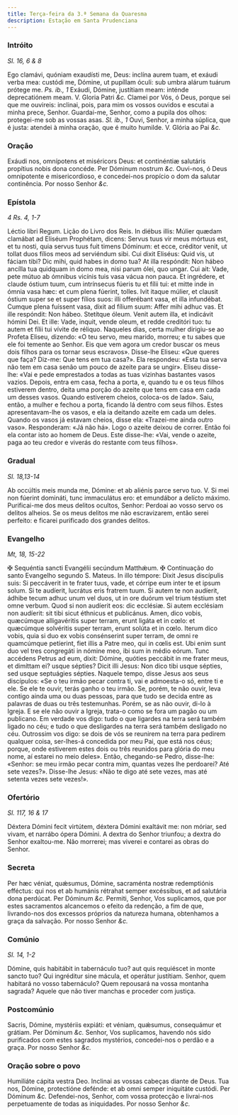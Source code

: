 ```yaml
---
title: Terça-feira da 3.ª Semana da Quaresma
description: Estação em Santa Prudenciana
---
```


### Intróito

_Sl. 16, 6 & 8_

<div class="grid grid-cols-2 gap-5">
  <span class="text-justify">
    Ego clamávi, quóniam exaudísti me, Deus: inclína aurem tuam, et exáudi verba
    mea: custódi me, Dómine, ut pupíllam óculi: sub umbra alárum tuárum prótege
    me. <em>Ps. ib., 1</em> Exáudi, Dómine, justítiam meam: inténde
    deprecatiónem meam. V. Gloria Patri <em>&c.</em>
  </span>
  <span class="text-justify">
    Clamei por Vós, ó Deus, porque sei que me ouvireis: inclinai, pois, para mim
    os vossos ouvidos e escutai a minha prece, Senhor. Guardai-me, Senhor, como
    a pupila dos olhos: protegei-me sob as vossas asas. <em>Sl. ib., 1</em>
    Ouvi, Senhor, a minha súplica, que é justa: atendei à minha oração, que é muito
    humilde. V. Glória ao Pai <em>&c.</em>
  </span>
</div>

### Oração

<div class="grid grid-cols-2 gap-5">
  <span class="text-justify">
    Exáudi nos, omnípotens et miséricors Deus: et continéntiæ salutáris
    propítius nobis dona concéde. Per Dóminum nostrum <em>&c.</em>
  </span>
  <span class="text-justify">
    Ouvi-nos, ó Deus omnipotente e misericordioso, e concedei-nos propício o dom
    da salutar continência. Por nosso Senhor <em>&c.</em>
  </span>
</div>

### Epístola

_4 Rs. 4, 1-7_

<div class="grid grid-cols-2 gap-5">
  <span class="text-justify">Léctio libri Regum.</span>
  <span class="text-justify">Lição do Livro dos Reis.</span>
  <span class="text-justify">
    In diébus illis: Múlier quædam clamábat ad Eliséum Prophétam, dicens: Servus
    tuus vir meus mórtuus est, et tu nosti, quia servus tuus fuit timens
    Dóminum: et ecce, créditor venit, ut tollat duos fílios meos ad serviéndum
    sibi. Cui dixit Eliséus: Quid vis, ut fáciam tibi? Dic mihi, quid habes in
    domo tua? At illa respóndit: Non hábeo ancílla tua quidquam in domo mea,
    nisi parum ólei, quo ungar. Cui ait: Vade, pete mútuo ab ómnibus vicínis
    tuis vasa vácua non pauca. Et ingrédere, et claude óstium tuum, cum
    intrínsecus fúeris tu et fílii tui: et mitte inde in ómnia vasa hæc: et cum
    plena fúerint, tolles. Ivit itaque múlier, et clausit óstium super se et
    super fílios suos: illi offerébant vasa, et illa infundébat. Cumque plena
    fuíssent vasa, dixit ad fílium suum: Affer mihi adhuc vas. Et ille
    respóndit: Non hábeo. Stetítque óleum. Venit autem illa, et indicávit hómini
    Dei. Et ille: Vade, inquit, vende oleum, et redde creditóri tuo: tu autem et
    fílii tui vívite de réliquo.
  </span>
  <span class="text-justify">
    Naqueles dias, certa mulher dirigiu-se ao Profeta Eliseu, dizendo: «O teu
    servo, meu marido, morreu; e tu sabes que ele foi temente ao Senhor. Eis que
    vem agora um credor buscar os meus dois filhos para os tornar seus
    escravos». Disse-lhe Eliseu: «Que queres que faça? Diz-me: Que tens em tua
    casa?». Ela respondeu: «Esta tua serva não tem em casa senão um pouco de
    azeite para se ungir». Eliseu disse-lhe: «Vai e pede emprestados a todas as
    tuas vizinhas bastantes vasos vazios. Depois, entra em casa, fecha a porta,
    e, quando tu e os teus filhos estiverem dentro, deita uma porção do azeite
    que tens em casa em cada um desses vasos. Quando estiverem cheios, coloca-os
    de lado». Saiu, então, a mulher e fechou a porta, ficando lá dentro com seus
    filhos. Estes apresentavam-lhe os vasos, e ela ia deitando azeite em cada um
    deles. Quando os vasos já estavam cheios, disse ela: «Trazei-me ainda outro
    vaso». Responderam: «Já não há». Logo o azeite deixou de correr. Então foi
    ela contar isto ao homem de Deus. Este disse-lhe: «Vai, vende o azeite, paga
    ao teu credor e viverás do restante com teus filhos».
  </span>
</div>

### Gradual

_Sl. 18,13-14_

<div class="grid grid-cols-2 gap-5">
  <span class="text-justify">
    Ab occúltis meis munda me, Dómine: et ab aliénis parce servo tuo. V. Si mei
    non fúerint domináti, tunc immaculátus ero: et emundábor a delícto máximo.
  </span>
  <span class="text-justify">
    Purificai-me dos meus delitos ocultos, Senhor: Perdoai ao vosso servo os
    delitos alheios. Se os meus delitos me não escravizarem, então serei
    perfeito: e ficarei purificado dos grandes delitos.
  </span>
</div>

### Evangelho

_Mt, 18, 15-22_

<div class="grid grid-cols-2 gap-5">
  <span class="text-justify">
    <span class="text-red-500">&#10016;</span> Sequéntia sancti Evangélii
    secúndum Matthǽum.
  </span>
  <span class="text-justify">
    <span class="text-red-500">&#10016;</span> Continuação do santo Evangelho
    segundo S. Mateus.
  </span>
  <span class="text-justify">
    In illo témpore: Dixit Jesus discípulis suis: Si peccáverit in te frater
    tuus, vade, et córripe eum inter te et ipsum solum. Si te audíerit, lucrátus
    eris fratrem tuum. Si autem te non audíerit, ádhibe tecum adhuc unum vel
    duos, ut in ore duórum vel trium téstium stet omne verbum. Quod si non
    audíerit eos: dic ecclésiæ. Si autem ecclésiam non audíerit: sit tibi sicut
    éthnicus et publicánus. Amen, dico vobis, quæcúmque alligavéritis super
    terram, erunt ligáta et in cœlo: et quæcúmque solvéritis super terram, erunt
    solúta et in cœlo. Iterum dico vobis, quia si duo ex vobis consénserint
    super terram, de omni re quamcúmque petíerint, fiet illis a Patre meo, qui
    in cœlis est. Ubi enim sunt duo vel tres congregáti in nómine meo, ibi sum
    in médio eórum. Tunc accédens Petrus ad eum, dixit: Dómine, quóties peccábit
    in me frater meus, et dimíttam ei? usque sépties? Dicit illi Jesus: Non dico
    tibi usque sépties, sed usque septuágies sépties.
  </span>
  <span class="text-justify">
    Naquele tempo, disse Jesus aos seus discípulos: «Se o teu irmão pecar contra
    ti, vai e admoesta-o só, entre ti e ele. Se ele te ouvir, terás ganho o teu
    irmão. Se, porém, te não ouvir, leva contigo ainda uma ou duas pessoas, para
    que tudo se decida entre as palavras de duas ou três testemunhas. Porém, se
    as não ouvir, di-lo à Igreja. E se ele não ouvir a Igreja, trata-o como se
    fora um pagão ou um publicano. Em verdade vos digo: tudo o que ligardes na
    terra será também ligado no céu; e tudo o que desligardes na terra será
    também desligado no céu. Outrossim vos digo: se dois de vós se reunirem na
    terra para pedirem qualquer coisa, ser-lhes-á concedida por meu Pai, que
    está nos céus; porque, onde estiverem estes dois ou três reunidos para
    glória do meu nome, aí estarei no meio deles». Então, chegando-se Pedro,
    disse-lhe: «Senhor: se meu irmão pecar contra mim, quantas vezes lhe
    perdoarei? Até sete vezes?». Disse-lhe Jesus: «Não te digo até sete vezes,
    mas até setenta vezes sete vezes!».
  </span>
</div>

### Ofertório

_Sl. 117, 16 & 17_

<div class="grid grid-cols-2 gap-5">
  <span class="text-justify">
    Déxtera Dómini fecit virtútem, déxtera Dómini exaltávit me: non móriar, sed
    vivam, et narrábo ópera Dómini.
  </span>
  <span class="text-justify">
    A dextra do Senhor triunfou; a dextra do Senhor exaltou-me. Não morrerei;
    mas viverei e contarei as obras do Senhor.
  </span>
</div>

### Secreta

<div class="grid grid-cols-2 gap-5">
  <span class="text-justify">
    Per hæc véniat, quǽsumus, Dómine, sacraménta nostræ redemptiónis efféctus:
    qui nos et ab humánis rétrahat semper excéssibus, et ad salutária dona
    perdúcat. Per Dóminum <em>&c.</em>
  </span>
  <span class="text-justify">
    Permiti, Senhor, Vos suplicamos, que por estes sacramentos alcancemos o
    efeito da redenção, a fim de que, livrando-nos dos excessos próprios da
    natureza humana, obtenhamos a graça da salvação. Por nosso Senhor
    <em>&c.</em>
  </span>
</div>

### Comúnio

_Sl. 14, 1-2_

<div class="grid grid-cols-2 gap-5">
  <span class="text-justify">
    Dómine, quis habitábit in tabernáculo tuo? aut quis requiéscet in monte
    sancto tuo? Qui ingréditur sine mácula, et operátur justítiam.
  </span>
  <span class="text-justify">
    Senhor, quem habitará no vosso tabernáculo? Quem repousará na vossa montanha
    sagrada? Aquele que não tiver manchas e proceder com justiça.
  </span>
</div>

### Postcomúnio

<div class="grid grid-cols-2 gap-5">
  <span class="text-justify">
    Sacris, Dómine, mystériis expiáti: et véniam, quǽsumus, consequámur et
    grátiam. Per Dóminum <em>&c.</em>
  </span>
  <span class="text-justify">
    Senhor, Vos suplicamos, havendo nós sido purificados com estes sagrados
    mystérios, concedei-nos o perdão e a graça. Por nosso Senhor <em>&c.</em>
  </span>
</div>

### Oração sobre o povo

<div class="grid grid-cols-2 gap-5">
  <span class="text-justify">Humiliáte cápita vestra Deo.</span>
  <span class="text-justify">Inclinai as vossas cabeças diante de Deus.</span>
  <span class="text-justify">
    Tua nos, Dómine, protectióne defénde: et ab omni semper iniquitáte custódi.
    Per Dóminum <em>&c.</em>
  </span>
  <span class="text-justify">
    Defendei-nos, Senhor, com vossa protecção e livrai-nos perpetuamente de
    todas as iniquidades. Por nosso Senhor <em>&c.</em>
  </span>
</div>
